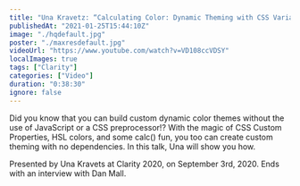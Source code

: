 ```yaml
---
title: "Una Kravetz: “Calculating Color: Dynamic Theming with CSS Variables” — Clarity 2020"
publishedAt: "2021-01-25T15:44:10Z"
image: "./hqdefault.jpg"
poster: "./maxresdefault.jpg"
videoUrl: "https://www.youtube.com/watch?v=VD108ccVDSY"
localImages: true
tags: ["Clarity"]
categories: ["Video"]
duration: "0:38:30"
ignore: false
---
```


Did you know that you can build custom dynamic color themes without the use of JavaScript or a CSS preprocessor!? With the magic of CSS Custom Properties, HSL colors, and some calc() fun, you too can create custom theming with no dependencies. In this talk, Una will show you how.

Presented by Una Kravets at Clarity 2020, on September 3rd, 2020. Ends with an interview with Dan Mall.
